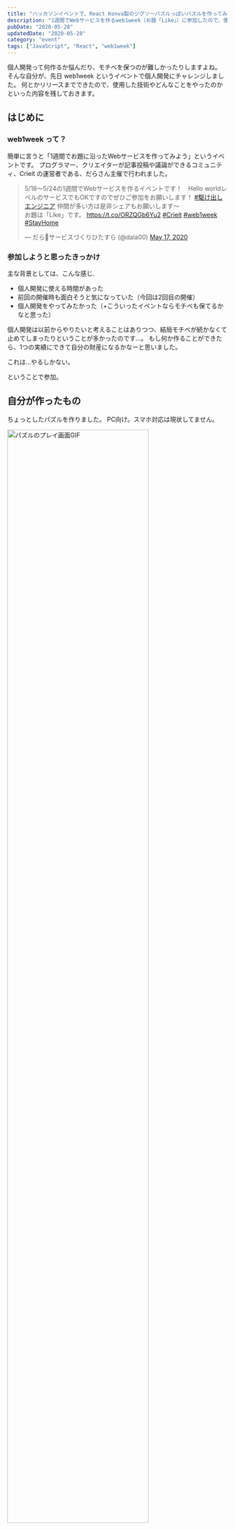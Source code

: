 ```yaml
---
title: "ハッカソンイベントで、React Konva製のジグソーパズルっぽいパズルを作ってみた"
description: "1週間でWebサービスを作るweb1week（お題「Like」）に参加したので、使用した技術やどんな感じでやっていたのか、やってみてどうだったかのレポート"
pubDate: "2020-05-28"
updatedDate: "2020-05-28"
category: "event"
tags: ["JavaScript", "React", "web1week"]
---
```


個人開発って何作るか悩んだり、モチベを保つのが難しかったりしますよね。
そんな自分が、先日 web1week というイベントで個人開発にチャレンジしました。
何とかリリースまでできたので、使用した技術やどんなことをやったのかといった内容を残しておきます。


## はじめに
### web1week って？
簡単に言うと「1週間でお題に沿ったWebサービスを作ってみよう」というイベントです。
プログラマー、クリエイターが記事投稿や議論ができるコミュニティ、Crieit の運営者である、だらさん主催で行われました。
<OG url="https://crieit.net/dashboard" />

<blockquote class="twitter-tweet">
  <p lang="ja" dir="ltr">5/18～5/24の1週間でWebサービスを作るイベントです！　Hello worldレベルのサービスでもOKですのでぜひご参加をお願いします！
    <a href="https://twitter.com/hashtag/%E9%A7%86%E3%81%91%E5%87%BA%E3%81%97%E3%82%A8%E3%83%B3%E3%82%B8%E3%83%8B%E3%82%A2?src=hash&amp;ref_src=twsrc%5Etfw">#駆け出しエンジニア</a>
    仲間が多い方は是非シェアもお願いします～<br />お題は「Like」です。
    <a href="https://t.co/ORZQGb6Yu2">https://t.co/ORZQGb6Yu2</a>
    <a href="https://twitter.com/hashtag/Crieit?src=hash&amp;ref_src=twsrc%5Etfw">#Crieit</a>
    <a href="https://twitter.com/hashtag/web1week?src=hash&amp;ref_src=twsrc%5Etfw">#web1week</a>
    <a href="https://twitter.com/hashtag/StayHome?src=hash&amp;ref_src=twsrc%5Etfw">#StayHome</a>
  </p>&mdash; だら🎄サービスづくりひたすら (@dala00)
  <a href="https://twitter.com/dala00/status/1262035532386689025?ref_src=twsrc%5Etfw">May 17, 2020</a>
</blockquote>
<script async src="https://platform.twitter.com/widgets.js" charset="utf-8"></script>

### 参加しようと思ったきっかけ
主な背景としては、こんな感じ.
- 個人開発に使える時間があった
- 前回の開催時も面白そうと気になっていた（今回は2回目の開催）
- 個人開発をやってみたかった（+こういったイベントならモチベも保てるかなと思った）

個人開発は以前からやりたいと考えることはありつつ、結局モチベが続かなくて止めてしまったりということが多かったのです...。
もし何か作ることができたら、1つの実績にできて自分の財産になるかなーと思いました。

これは...やるしかない。

ということで参加。

## 自分が作ったもの
<OG url="https://jigsaw-like-puzzle.web.app" />

ちょっとしたパズルを作りました。
PC向け。スマホ対応は現状してません。

<img src="/gifs/2020/web1week-like/puzzle-overview.gif" width="80%" alt="パズルのプレイ画面GIF" />

### なんでパズル？
<OG url="https://crieit.net/boards/web1week-202005/41152da9fccdaae73e45967feced2e2a" />
イベントボードへの投稿にも書いていたので引用します。

> 「Like」ということで
> 好きなもの → 趣味とかかな？ → 絵を描くこと（最近全然描いてないけど） → Canvasでお絵描き実装ができるらしい → でも、ただ絵を描くだけじゃつまらない → もしかしてジグソーパズル作れそう？ といった感じで行きつきました。
>
> ジグソーパズル特有の形は再現できてないので、あくまで「ジグソーパズルっぽいもの」ですね。
> 完全に後付け理由ですが、Like って「～ようなもの」って意味もありますし、意図せずテーマに沿ったものになりました（笑）
> こんなことあるんですねー。

### 構成
構成図描こうかなとも思ったんですが、大した構成でもないのでざっくり文面で書きます。

開発は Docker の Node.js コンテナで。
本番は Firebase Hosting でホスティングしています。

使用した主なライブラリはこちら（正確には他にもあります）
- React：言わずと知れた UI 構築ライブラリ（create-react-app で導入）
- React Konva：Canvas を扱うライブラリである Konva.js の React 版
- React Router：ルーティング
- Material UI：UI コンポーネント集
- PropTypes：props のバリデーション
- ESLint：静的解析
- Prettier：コードフォーマッター

基本的な UI は Material UI で構築しました。
Box コンポーネントがすごい便利でしたね。おかげであまり CSS を書かずにすみました。div がその分増えましたが。
パズル部分は React Konva で構築しています。

React Konva と Firebase については初めて使ったので、まだまだちゃんとわかってないことも多いです。

### どんな感じで開発してたのか
ざっくりこんな感じでした。

#### 1日目：5/18(月)
お題に沿って何を作るか案がなかなか出てこなかったです。
React Konva に行きついてからドキュメントをひたすら読んで、夕方くらいにやっとパズルいけるかも？ってなりました。

#### 2日目：5/19(火)
午後からやっと手元の環境で動かしてみました。
色々試してみて、なんとなくいけそうかな？という手ごたえがありました。

<blockquote class="twitter-tweet">
  <p lang="ja" dir="ltr">パズルっぽいものを作成チャレンジ。<br />
    <a href="https://twitter.com/hashtag/web1week?src=hash&amp;ref_src=twsrc%5Etfw">#web1week</a>
    <a href="https://t.co/JL4D2noURE">pic.twitter.com/JL4D2noURE</a>
  </p>&mdash; よし (@yoshi44_lion)
  <a href="https://twitter.com/yoshi44_lion/status/1262635512889610241?ref_src=twsrc%5Etfw">May 19, 2020</a>
</blockquote>
<script async src="https://platform.twitter.com/widgets.js" charset="utf-8"></script>

ただ、そこからパズルの元となる画像の適切なサイズ割り出しに時間かかりました...。
3パターンできれいに割れて、適度な大きさのサイズがいいよねってなりまして。

#### 3日目：5/20(水)
ようやく画像サイズを決定。

720 * 480
- 初級：120 * 120 → 6 * 4 = 24
- 中級：80 * 80 → 9 * 6  = 54
- 上級：60 * 60 →  12 * 8 =  96

その後、ストップウォッチの実装をどうやるかめっちゃ悩みました...。
記事を参考にしながら試すも、うまくいかずドはまり。
時間かかりつつも一応実装できました。

この時点でいまだにリポジトリを作っていなかったので、とりあえず作成だけ。

#### 4日目：5/21(木)
ルーティングや OGP、画像の取り扱いをどうしようか悩みました。
結果的には、最低限遊べるレベルのリリースができればいいやということで、一旦は妥協することにしました。

午後からやっとプロジェクトのセットアップ。
Issue やプルリクのテンプレ、Docker で開発環境構築ともろもろ必要な準備を整えました。

ピース位置チェック（正解位置に置かれたらはまる）のやり方がなんとなくわかって、よーし作っていくぞーという流れへ。

#### 5日目：5/22(金)
パズル画面に背景テクスチャをいれようとしましたが、迷ったので結局止めました。

黙々と進めて、ぼんやりとしたイメージで作っていった画面のモックがおおよそできました。

<blockquote class="twitter-tweet">
  <p lang="ja" dir="ltr">やっとモック的なものができた
    <a href="https://twitter.com/hashtag/web1week?src=hash&amp;ref_src=twsrc%5Etfw">#web1week</a>
    <a href="https://t.co/r9GK4fwEuM">pic.twitter.com/r9GK4fwEuM</a>
  </p>&mdash; よし (@yoshi44_lion)
  <a href="https://twitter.com/yoshi44_lion/status/1263709728640610305?ref_src=twsrc%5Etfw">May 22, 2020</a>
</blockquote>
<script async src="https://platform.twitter.com/widgets.js" charset="utf-8"></script>

モックに続いて、難易度選択モーダル、ピース生成ロジックを作成。

#### 6日目：5/23(土)
ポーズモーダル、クリアモーダルを作成。

ここまでで、とりあえず最低限遊べることは確認できたのでリリースすることに。
コンポーネントを多少分けてはいましたが、ファイル分割とか全然できておらず。
そこまでリファクタやってからリリースするかとも考えたのですが、もうやっちゃえとなりました。

ホスティングに関しては、多少慣れてる Netlify でやる手もあるなと思いました。
ただ、今後機能拡張していくとしたら Firebase の方が色々やれてよさそうと思い、こちらですることにしました。

リリース（v0.1.0）して投稿。
リリースと言いつつ、色々と足りてないものがまだあるのでプレリリースみたいなものですね。

<blockquote class="twitter-tweet">
  <p lang="ja" dir="ltr">パズルリリースしましたー。
    <a href="https://t.co/028WAbS7W9">https://t.co/028WAbS7W9</a><br /><br />
    よかったら遊んでみてください。<br />
    PC向け。簡易的なものなので、クオリティはご容赦ください🙏<br /><br />（5/18～5/24）１週間でWebサービスを作るイベント - お題「Like」 - Boards の投稿 - Crieit
    <a href="https://t.co/FldwX4odRN">https://t.co/FldwX4odRN</a>
    <a href="https://twitter.com/hashtag/Crieit?src=hash&amp;ref_src=twsrc%5Etfw">#Crieit</a>
    <a href="https://twitter.com/hashtag/web1week?src=hash&amp;ref_src=twsrc%5Etfw">#web1week</a>
    <a href="https://twitter.com/hashtag/StayHome?src=hash&amp;ref_src=twsrc%5Etfw">#StayHome</a>
  </p>&mdash; よし (@yoshi44_lion)
  <a href="https://twitter.com/yoshi44_lion/status/1264144419818573825?ref_src=twsrc%5Etfw">May 23, 2020</a>
</blockquote>
<script async src="https://platform.twitter.com/widgets.js" charset="utf-8"></script>

## おおよそどんなことをやっているのか
ソースコードはリファクタやったりして変わる可能性があるので、リポジトリ見ていただいた方よさそう（あまりきれいなコードではないですが...）
一応、Issue 書いたりしながら進めました。
<OG url="https://github.com/h-yoshikawa44/jigsaw-like-puzzle" />

以下の内容は執筆時点（v0.1.4）での実装のものとなります。
有識者の方からすると、この実装イケてないとかあるでしょうがご容赦ください。

### ストップウォッチ
<img src="/screenshots/2020/web1week-like/stopwatch.png" width="50%" alt="パズル画面のストップウォッチ部分画像" />

#### 概要
`setInterval()`と`clearInterval()`を使って実装。
恥ずかしながら自分はこの関数を使用したことがなかったこともあり、最初はストップウォッチってどうやって実装したらいいんだろう？という状態でした。

実装のやり方についてはこちらの記事をとても参考にさせていただきました。
<OG url="https://blitzgate.co.jp/blog/805" />

1秒ごとに秒数カウントを+1して、その秒数カウントをもとに時、分、秒を計算して更新していくというものです。

#### 問題点
同画面で開始と停止をする上では問題なかったのですが、今回の場合は以下のような仕様でした.
- パズル画面の「一時停止」ボタンを押す → ストップウォッチを停止してポーズモーダルを開く
- ポーズモーダルの「復帰」ボタンを押す → ポーズモーダルを閉じて、ストップウォッチ再開

そのため、再開時に時間が最初からになってしまう問題が起きました。

秒数カウントはstateで管理してない変数だったので、再レンダリング時に値がリセットされていたんだろうなと。
そのため、秒数カウントの値をバックアップを取っておく感じで state でも保持するようにしました。
1秒ごとの更新処理の際に、秒数カウント（変数）が0 だったら state を確認して、バックアップがあればそこから復元するイメージです。

秒数カウントを最初から state で管理すればいいのでは？と思われそうですが、state でやるとうまく動いてくれなかったので、こういった形をとりました。

### パズル
<img src="/screenshots/2020/web1week-like/puzzle.png" width="80%" alt="パズル画面のパズル部分画像" />

#### 概要
React Konv aで実装していますが、その実体は Canvas です。
Canvas を扱う`Konva.js`というライブラリがあり、その React 版だそうです。

Canvas を扱うには`Konva.js`が便利らしいみたいな記事は複数見かけたんですが、自分は Canvas 自体を使ったことがなかったため、いまいちピンとこず...。
なので、最初はひたすらドキュメントを読んで、おおよそどんなことができるものなのかを見ていきました。
その結果、パズルいけそうだなという目途がついたので使ってみたという背景があります。

Konva.js の構造としては、以下のようになっています
<OG url="https://konvajs.org/docs/overview.html" />

<img src="/screenshots/2020/web1week-like/konva-tree.png" width="60%" alt="Konva.jsの構造画像" />

Shapeは複数種類があり.
- Rect（長方形）
- Circle（円）
- Ellipse（楕円）
- Line（線）
- Image（画像）
- Text（テキスト）
- Star（星）

などがあてはまります。

これらは上位の要素を基準とした x、y座標であったり、横幅、縦幅、色、影などを指定することで、Canvasに描画をしていけるようになっています。

#### パズルの元画像
Image コンポーネントを使用。
普通に画像パスを渡すのではダメらしく、`use-image`ライブラリの`useImage`フックを使って生成した、DOM 画像を渡すようにしています。
<OG url="https://github.com/konvajs/use-image" />

ちなみにピース数の計算との兼ね合いで、画像サイズおよびこの Image コンポーネントのサイズは 720 * 480 で固定しています。

#### パズルの額縁
Line コンポーネントを使用。
4つの点の座標を指定して繋ぐことで図形を描画。これを上下左右で4つ作成しています。
ただの塗りつぶしだと安っぽくなるので、グラデーション指定にしてみました。

#### パズルのピース
Image コンポーネントを使用。
`useImage`フックによる DOM 画像を渡しているのは同様ですが、crop を指定することで画像の切り抜きをしています。

例として初級の場合であれば、ピースサイズは 120 * 120 なのでこんな感じです。
```
1行目
- {x:0 y:0 width:120 height:120}
- {x:120 y:0 width:120 height:120}
- {x:240 y:0 width:120 height:120}
.
.
.

2行目
- {x:0 y:120 width:120 height:120}
- {x:120 y:120 width:120 height:120}
- {x:240 y:120 width:120 height:120}
.
.
.
```

合わせてコンポーネント自体のサイズも 120 * 120 を指定になります。

draggable を有効化してドラッグアンドドロップができるように。
そのうえ、onDragStart と onDragEnd でイベント処理を実装しています。

#### ピースドラッグ時の挙動
scale を変えて、少しだけピースが大きくなるようになっています。
（公式デモのコードそのまま持ってきた感じです）

それに加えて、ドラッグしているピースが必ず最前面に来るような処理をしています。
Canvas 要素は、あとに定義したものが前面へ来るようになっているようです。
そのため、この処理をやらないと場合によっては、はめ込まれたピースの背面にドラッグ中のピースが隠れてしまい操作不能になってしまうことがあります。
そんなことなったら一気に萎えちゃいますよね。

#### ピースドロップ時の挙動
scale を元に戻します。duration も設定してるので、ポヨンと大きさが戻るような見た目になってます。
（これも公式デモのコードをそのまま持ってきた感じです）

加えて、ドロップされた座標と正解位置の座標を比較。
誤差の範囲内であれば、draggable を無効 + ピースの座標を正解位置の座標に更新 することで、ピースがはめこまれるような挙動を実現しています。
この処理はこちらの公式デモを参考にしました。
<OG url="https://konvajs.org/docs/sandbox/Animals_on_the_Beach_Game.html" />

### ゲームの流れ
これまでの内容を踏まえて、ゲームの流れとしてはおおまかにこんな感じです。
（並列で処理しているところもあります）

```
難易度選択
↓
難易度に応じたピース数（縦、横）、ピースサイズの値をセット
↓
この3つの値の変更を検知して、初期化ロジック実行
ピースの情報を持ったオブジェクトの配列を生成後、その順番をシャッフル
↓
ピースの情報を持ったオブジェクトの配列をもとにピースのコンポーネントが描画される
↓
ゲーム開始（ストップウォッチ開始）
↓
ピースのドラッグアンドドロップ
ドロップ座標が正解位置の座標の誤差範囲であればはめこまれ、正解ピース数が+1される
（これを全てのピースがはめ込まれるまで繰り返す）
↓
正解ピース数の値の変更を検知して、総ピース数と一致すればクリア（ストップウォッチ停止）
```

## 今回参加してみてどうだったか
楽しかったです！ただ、疲れました（笑）
お題があったとはいえ、ほぼ一から自分で考えて作る必要があったので、普段よりもいっぱい頭使ったからかなと。

とはいえ、個人開発として無事にリリースまでできたのはこれが初めてなので素直に嬉しいですね。
他の方の投稿を見るのも楽しいですし、学ばせていただく機会にもなりました。
こういった機会を設けてくださり、ありがとうございました！

---
ちょっとしたレポート記事を書くつもりがすっかり長くなってしまいました...。
ここまで読んでくださった方、ありがとうございます！

パズルの方は今後も合間を見つけて改修していこうかなと思ってます。
ちなみに最初に導入した Google Analytics がちゃんと動いておらず、投稿時のアクセス数を見られなかったというヘマをやらかしていましたが、修正して現在は無事に動いてます（冷や汗）

もしお暇な時があれば、パズル部屋を覗いてみてください。

## 参考リンクまとめ
- [【1から始めるReact】ストップウォッチを作る](https://blitzgate.co.jp/blog/805/)
- [Konva.js](https://konvajs.org/docs/react/)
